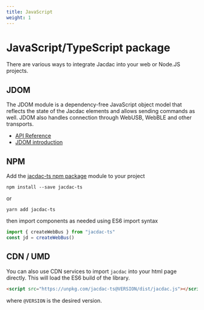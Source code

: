 ```yaml
---
title: JavaScript
weight: 1
---
```


# JavaScript/TypeScript package

There are various ways to integrate Jacdac into your web or Node.JS projects.

## JDOM

The JDOM module is a dependency-free JavaScript object model 
that reflects the state of the Jacdac elements and allows sending commands as well. JDOM also handles connection through WebUSB, WebBLE and other transports.

* [API Reference](https://microsoft.github.io/jacdac-ts/)
* [JDOM introduction](/clients/javascript/jdom)

## NPM

Add the [jacdac-ts npm package](https://www.npmjs.com/package/jacdac-ts) module 
to your project

```
npm install --save jacdac-ts
```
or
```
yarn add jacdac-ts
```

then import components as needed using ES6 import syntax

```javascript
import { createWebBus } from "jacdac-ts"
const jd = createWebBus()
```

## CDN / UMD

You can also use CDN services to import ``jacdac`` into your html page directly.
This will load the ES6 build of the library.

```html
<script src="https://unpkg.com/jacdac-ts@VERSION/dist/jacdac.js"></script>
```

where ``@VERSION`` is the desired version. 
